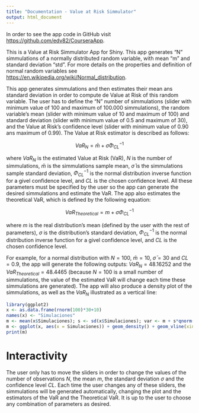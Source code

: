 ```yaml
---
title: "Documentation - Value at Risk Simmulator"
output: html_document
---
```

In order to see the app code in GitHub visit <https://github.com/edv82/CourseraApp>.

This is a Value at Risk Simmulator App for Shiny. This app generates "N" simmulations of a normally distributed random variable, with mean "m" and standard deviation "std". For more details on the properties and definition of normal random variables see <https://en.wikipedia.org/wiki/Normal_distribution>.

This app generates simmulations and then estimates their mean ans standard deviation in order to compute de Value at Risk of this random variable. The user has to define the "N" number of simmulations (slider with minimum value of 100 and maximum of 100.000 simmulations), the random variable's mean (slider with minimum value of 10 and maximum of 100) and standard deviation (slider with minimum value of 0.5 and maximum of 30), and the Value at Risk's confidence level (slider with minimum value of 0.90 ans maximum of 0.99). The Value at Risk estimator is described as follows:

$$VaR{_N}={\bar{m}}+{\bar{\sigma}} \Phi_{CL}^{-1}$$

where $VaR{_N}$ is the estimated Value at Risk (VaR), $N$ is the number of simmulations, ${\bar{m}}$ is the simmulations sample mean, ${\bar{\sigma}}$ is the simmulations sample standard deviation, $\Phi_{CL}^{-1}$ is the normal distribution inverse function for a givel confidence level, and $CL$ is the chosen confidence level. All these parameters must be specified by the user so the app can generate the desired simmulations and estimate the VaR. The app also estimates the theoretical VaR, which is defined by the following equation:

$$VaR_{Theoretical}=m+\sigma\Phi_{CL}^{-1}$$

where $m$ is the real distribution's mean (defined by the user with the rest of parameters), $\sigma$ is the distribution's standard deviation, $\Phi_{CL}^{-1}$ is the normal distribution inverse function for a givel confidence level, and $CL$ is the chosen confidence level. 

For example, for a normal distribution with $N = 100$, ${\bar{m}} = 10$, ${\bar{\sigma}} = 30$ and $CL = 0.9$, the app will generate the following outputs: $VaR{_N} = 48.16252$ and the $VaR_{Theoretical} = 48.4465$ (because $N = 100$ is a small number of simmulations, the value of the estimated VaR will change each time these simmulations are generated). The app will also produce a density plot of the simmulations, as well as the $VaR{_N}$ illustrated as a vertical line:

```r
library(ggplot2)
x <- as.data.frame(rnorm(100)*30+10)
names(x) <- "Simulaciones"
m <- mean(x$Simulaciones); s <- sd(x$Simulaciones); var <- m + s*qnorm(0.9)
m <- ggplot(x, aes(x = Simulaciones)) + geom_density() + geom_vline(xintercept = var) + ggtitle("Density Plot and VaR")
print(m)
```

Interactivity
===============
The user only has to move the sliders in order to change the values of the number of observations $N$, the mean $m$, the standard deviation $\sigma$ and the confidence level $CL$. Each time the user changes any of these sliders, the simmulations will be generated automatically, changing the plot and the estimators of the VaR and the Theoretical VaR. It is up to the user to choose any combination of parameters as desired.